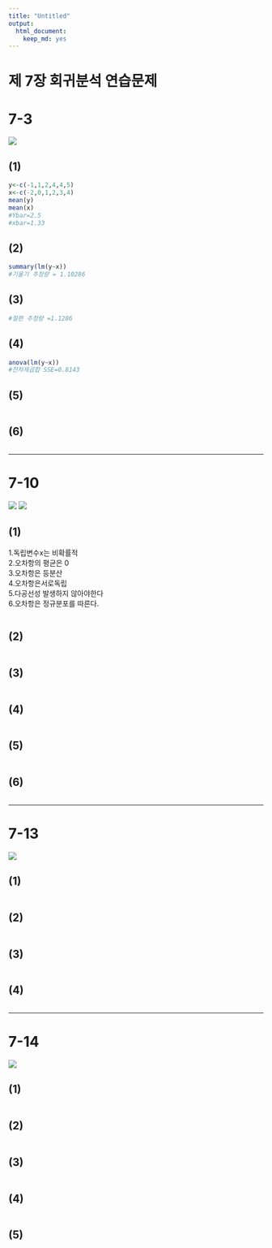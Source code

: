 ```yaml
---
title: "Untitled"
output:
  html_document:
    keep_md: yes
---
```




제 7장 회귀분석 연습문제
========================================================

# 7-3
![](figure/ex7.3.png)

## (1)

```r
y<-c(-1,1,2,4,4,5)
x<-c(-2,0,1,2,3,4)
mean(y)
mean(x)
#Ybar=2.5
#xbar=1.33
```

## (2)

```r
summary(lm(y~x))
#기울기 추정량 = 1.10286
```

## (3)

```r
#절편 추정량 =1.1286
```

## (4)

```r
anova(lm(y~x))
#잔차제곱합 SSE=0.8143

```

## (5)

```r

```

## (6)

```r

```

---------------------------------


# 7-10
![](figure/ex7.10.png)
![](figure/ex7.10_1.png)

## (1)
 1.독립변수x는 비확률적  
 2.오차항의 평균은 0  
 3.오차항은 등분산  
 4.오차항은서로독립  
 5.다공선성 발생하지 않아야한다  
 6.오차항은 정규분포를 따른다.  

```r

```

## (2)

```r

```

## (3)

```r

```

## (4)

```r

```

## (5)

```r

```

## (6)

```r

```

---------------------------------

# 7-13
![](figure/ex7.13.png)

## (1)

```r

```

## (2)

```r

```

## (3)

```r

```

## (4)

```r

```


---------------------------------

# 7-14
![](figure/ex7.14.png)


## (1)

```r

```

## (2)

```r

```

## (3)

```r

```

## (4)

```r

```

## (5)

```r

```

